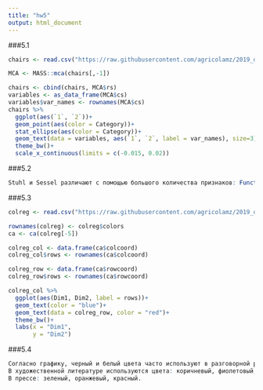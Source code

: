 ```yaml
---
title: "hw5"
output: html_document
---
```

###5.1

```r
chairs <- read.csv("https://raw.githubusercontent.com/agricolamz/2019_data_analysis_for_linguists/master/data/students/amikoz/hw5_CA_MCA/hw5_chairs.csv")

MCA <- MASS::mca(chairs[,-1])

chairs <- cbind(chairs, MCA$rs)
variables <- as_data_frame(MCA$cs)
variables$var_names <- rownames(MCA$cs)
chairs %>% 
  ggplot(aes(`1`, `2`))+
  geom_point(aes(color = Category))+
  stat_ellipse(aes(color = Category))+
  geom_text(data = variables, aes(`1`, `2`, label = var_names), size=3)+
  theme_bw()+
  scale_x_continuous(limits = c(-0.015, 0.02))
```
###5.2

```r
Stuhl и Sessel различают с помощью большого количества признаков: Function (кресло - отдых, стул - все остальные функции), MaterialSeat, Soft (кресло - да, стул - нет), Roll (кресло - нет, стул - да), AddFunctions и тд. 

```

###5.3

```r
colreg <- read.csv("https://raw.githubusercontent.com/agricolamz/2019_data_analysis_for_linguists/master/data/students/amikoz/hw5_CA_MCA/hw5_colreg.csv")

rownames(colreg) <- colreg$colors
ca <- ca(colreg[-5])

colreg_col <- data.frame(ca$colcoord)
colreg_col$rows <- rownames(ca$colcoord)

colreg_row <- data.frame(ca$rowcoord)
colreg_row$rows <- rownames(ca$rowcoord)

colreg_col %>% 
  ggplot(aes(Dim1, Dim2, label = rows))+
  geom_text(color = "blue")+
  geom_text(data = colreg_row, color = "red")+
  theme_bw()+
  labs(x = "Dim1",
       y = "Dim2")
```

###5.4 

```r
Согласно графику, черный и белый цвета часто используют в разговорной речи, белый также популрен в академической сфере. Возможно, это потому что часто людей делят по цвету кожи - "белые" и "черные".
В художественной литературе используются цвета: коричневый, фиолетовый, розовый, голубой, желтый.
В прессе: зеленый, оранжевый, красный.
```

